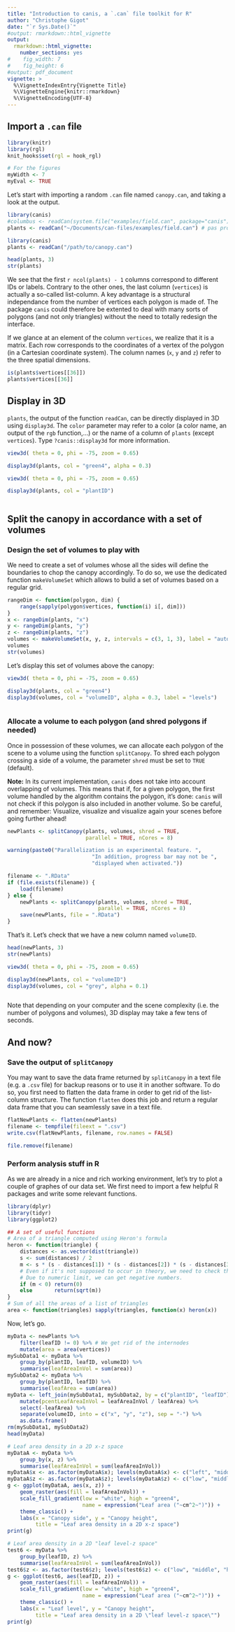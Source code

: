 ```yaml
---
title: "Introduction to canis, a `.can` file toolkit for R"
author: "Christophe Gigot"
date: "`r Sys.Date()`"
#output: rmarkdown::html_vignette
output:
  rmarkdown::html_vignette:
    number_sections: yes
#    fig_width: 7
#    fig_height: 6
#output: pdf_document
vignette: >
  %\VignetteIndexEntry{Vignette Title}
  %\VignetteEngine{knitr::rmarkdown}
  %\VignetteEncoding{UTF-8}
---
```


## Import a `.can` file

```r
library(knitr)
library(rgl)
knit_hooks$set(rgl = hook_rgl)

# For the figures
myWidth <- 7
myEval <- TRUE
```

Let's start with importing a random `.can` file named `canopy.can`, and taking a look at the output.

```r
library(canis)
#columbus <- readCan(system.file("examples/field.can", package="canis")[1])
plants <- readCan("~/Documents/can-files/examples/field.can") # pas propre du tout ici, recorus `a syseme et co
```

```r
library(canis)
plants <- readCan("/path/to/canopy.can")
```

```r
head(plants, 3)
str(plants)
```

We see that the first `r ncol(plants) - 1` columns correspond to different IDs or labels. Contrary to the other ones, the last column (`vertices`) is actually a so-called list-column. A key advantage is a structural independance from the number of vertices each polygon is made of. The package `canis` could therefore be extented to deal with many sorts of polygons (and not only triangles) without the need to totally redesign the interface.

If we glance at an element of the column `vertices`, we realize that it is a matrix. Each row corresponds to the coordinates of a vertex of the polygon (in a Cartesian coordinate system). The column names (`x`, `y` and `z`) refer to the three spatial dimensions.

```r
is(plants$vertices[[36]])
plants$vertices[[36]]
```

## Display in 3D

`plants`, the output of the function `readCan`, can be directly displayed in 3D using `display3d`. The `color` parameter may refer to a color (a color name, an output of the `rgb` function,...) or the name of a column of `plants` (except `vertices`). Type `?canis::display3d` for more information.

```r
view3d( theta = 0, phi = -75, zoom = 0.65)
```

```r
display3d(plants, col = "green4", alpha = 0.3)
```

```r
view3d( theta = 0, phi = -75, zoom = 0.65)
```

```r
display3d(plants, col = "plantID")
```

```r
```

## Split the canopy in accordance with a set of volumes

### Design the set of volumes to play with

We need to create a set of volumes whose all the sides will define the boundaries to chop the canopy accordingly. To do so, we use the dedicated function `makeVolumeSet` which allows to build a set of volumes based on a regular grid.

```r
rangeDim <- function(polygon, dim) {
    range(sapply(polygon$vertices, function(i) i[, dim]))
}
x <- rangeDim(plants, "x")
y <- rangeDim(plants, "y")
z <- rangeDim(plants, "z")
volumes <- makeVolumeSet(x, y, z, intervals = c(3, 1, 3), label = "auto")
volumes
str(volumes)
```

Let's display this set of volumes above the canopy:

```r
view3d( theta = 0, phi = -75, zoom = 0.65)
```

```r
display3d(plants, col = "green4")
display3d(volumes, col = "volumeID", alpha = 0.3, label = "levels")
```

```r
```

### Allocate a volume to each polygon (and shred polygons if needed)

Once in possession of these volumes, we can allocate each polygon of the scene to a volume using the function `splitCanopy`. To shred each polygon crossing a side of a volume, the parameter `shred` must be set to `TRUE` (default).

**Note:** In its current implementation, `canis` does not take into account overlapping of volumes. This means that if, for a given polygon, the first volume handled by the algorithm contains the polygon, it's done: `canis` will not check if this polygon is also included in another volume. So be careful, and remember: Visualize, visualize and visualize again your scenes before going further ahead!

```r
newPlants <- splitCanopy(plants, volumes, shred = TRUE,
                         parallel = TRUE, nCores = 8)
```

```r
warning(paste0("Parallelization is an experimental feature. ",
                           "In addition, progress bar may not be ",
                           "displayed when activated."))
```

```r
filename <- ".RData"
if (file.exists(filename)) {
    load(filename)
} else {
    newPlants <- splitCanopy(plants, volumes, shred = TRUE,
                             parallel = TRUE, nCores = 8)
    save(newPlants, file = ".RData")
}
```

That's it. Let's check that we have a new column named `volumeID`.

```r
head(newPlants, 3)
str(newPlants)
```


```r
view3d( theta = 0, phi = -75, zoom = 0.65)
```

```r
display3d(newPlants, col = "volumeID")
display3d(volumes, col = "grey", alpha = 0.1)
```

```r
```

Note that depending on your computer and the scene complexity (i.e. the number of polygons and volumes), 3D display may take a few tens of seconds. 

## And now?

### Save the output of `splitCanopy`

You may want to save the data frame returned by `splitCanopy` in a text file (e.g. a `.csv` file) for backup reasons or to use it in another software. To do so, you first need to flatten the data frame in order to get rid of the list-column structure. The function `flatten` does this job and return a regular data frame that you can seamlessly save in a text file.

```r
flatNewPlants <- flatten(newPlants)
filename <- tempfile(fileext = ".csv")
write.csv(flatNewPlants, filename, row.names = FALSE)
```

```r
file.remove(filename)
```

### Perform analysis stuff in R

As we are already in a nice and rich working environment, let's try to plot a couple of graphes of our data set. We first need to import a few helpful R packages and write some relevant functions.

```r
library(dplyr)
library(tidyr)
library(ggplot2)

## A set of useful functions
# Area of a triangle computed using Heron's formula
heron <- function(triangle) {
    distances <- as.vector(dist(triangle))
    s <- sum(distances) / 2
    m <- s * (s - distances[1]) * (s - distances[2]) * (s - distances[3])
    # Even if it's not supposed to occur in theory, we need to check that m > 0.
    # Due to numeric limit, we can get negative numbers.
    if (m < 0) return(0)
    else       return(sqrt(m))
}
# Sum of all the areas of a list of triangles
area <- function(triangles) sapply(triangles, function(x) heron(x))
```

Now, let's go.

```r
myData <- newPlants %>%
    filter(leafID != 0) %>% # We get rid of the internodes
    mutate(area = area(vertices))
mySubData1 <- myData %>%
    group_by(plantID, leafID, volumeID) %>%
    summarise(leafAreaInVol = sum(area))
mySubData2 <- myData %>%
    group_by(plantID, leafID) %>%
    summarise(leafArea = sum(area))
myData <- left_join(mySubData1, mySubData2, by = c("plantID", "leafID")) %>%
    mutate(pcentLeafAreaInVol = leafAreaInVol / leafArea) %>%
    select(-leafArea) %>%
    separate(volumeID, into = c("x", "y", "z"), sep = "-") %>%
    as.data.frame()
rm(mySubData1, mySubData2)
head(myData)
```

```r
# Leaf area density in a 2D x-z space
myDataA <- myData %>%
    group_by(x, z) %>%
    summarise(leafAreaInVol = sum(leafAreaInVol))
myDataA$x <- as.factor(myDataA$x); levels(myDataA$x) <- c("left", "middle", "right")
myDataA$z <- as.factor(myDataA$z); levels(myDataA$z) <- c("low", "middle", "high")
g <- ggplot(myDataA, aes(x, z)) +
    geom_raster(aes(fill = leafAreaInVol)) +
    scale_fill_gradient(low = "white", high = "green4",
                        name = expression("Leaf area ("~cm^2~")")) +
    theme_classic() +
    labs(x = "Canopy side", y = "Canopy height",
         title = "Leaf area density in a 2D x-z space")
print(g)
```

```r
# Leaf area density in a 2D "leaf level-z space"
test6 <- myData %>%
    group_by(leafID, z) %>%
    summarise(leafAreaInVol = sum(leafAreaInVol))
test6$z <- as.factor(test6$z); levels(test6$z) <- c("low", "middle", "high")
g <- ggplot(test6, aes(leafID, z)) +
    geom_raster(aes(fill = leafAreaInVol)) +
    scale_fill_gradient(low = "white", high = "green4",
                        name = expression("Leaf area ("~cm^2~")")) +
    theme_classic() +
    labs(x = "Leaf level", y = "Canopy height",
         title = "Leaf area density in a 2D \"leaf level-z space\"")
print(g)

```

```r
```



